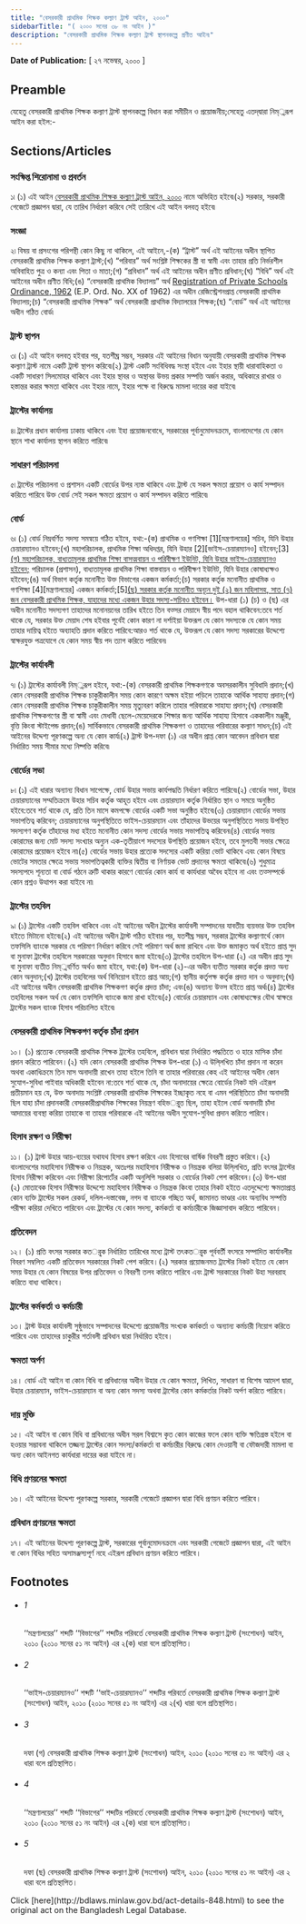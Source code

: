 ```yaml
---
title: "বেসরকারী প্রাথমিক শিক্ষক কল্যাণ ট্রাস্ট আইন, ২০০০"
sidebarTitle: "( ২০০০ সনের ৩৮ নং আইন )"
description: "বেসরকারী প্রাথমিক শিক্ষক কল্যাণ ট্রাস্ট স্থাপনকল্পে প্রণীত আইন৷"
---
```


**Date of Publication:** [ ২৭ নভেম্বর, ২০০০ ]

## Preamble

যেহেতু বেসরকারী প্রাথমিক শিক্ষক কল্যাণ ট্রাস্ট স্থাপনকল্পে বিধান করা সমীচীন ও প্রয়োজনীয়;সেহেতু এতদ্‌দ্বারা নিম্্নরূপ আইন করা হইল:-

## Sections/Articles

### সংক্ষিপ্ত শিরোনামা ও প্রবর্তন

১৷ (১) এই আইন [বেসরকারী প্রাথমিক শিক্ষক কল্যাণ ট্রাস্ট আইন, ২০০০](/laws/act-848 "বেসরকারী প্রাথমিক শিক্ষক কল্যাণ ট্রাস্ট আইন, ২০০০") নামে অভিহিত হইবে৷(২) সরকার, সরকারী গেজেটে প্রজ্ঞাপন দ্বারা, যে তারিখ নির্ধারণ করিবে সেই তারিখে এই আইন বলবত্ হইবে৷

### সংজ্ঞা

২৷ বিষয় বা প্রসংগের পরিপন্থী কোন কিছু না থাকিলে, এই আইনে,-(ক) “ট্রাস্ট” অর্থ এই আইনের অধীন স্থাপিত বেসরকারী প্রাথমিক শিক্ষক কল্যাণ ট্রাস্ট;(খ) “পরিবার” অর্থ সংশ্লিষ্ট শিক্ষকের স্ত্রী বা স্বামী এবং তাহার প্রতি নির্ভরশীল অবিবাহিত পুত্র ও কন্যা এবং পিতা ও মাতা;(গ) “প্রবিধান” অর্থ এই আইনের অধীন প্রণীত প্রবিধান;(ঘ) “বিধি” অর্থ এই আইনের অধীন প্রণীত বিধি;(ঙ) “বেসরকারী প্রাথমিক বিদ্যালয়” অর্থ [Registration of Private Schools Ordinance, 1962](/laws/act-330 "Registration of Private Schools Ordinance, 1962 ") (E.P. Ord. No. XX of 1962) এর অধীন রেজিস্ট্রেশনপ্রাপ্ত বেসরকারী প্রাথমিক বিদ্যালয়;(চ) “বেসরকারী প্রাথমিক শিক্ষক” অর্থ বেসরকারী প্রাথমিক বিদ্যালয়ের শিক্ষক;(ছ) “বোর্ড” অর্থ এই আইনের অধীন গঠিত বোর্ড৷

### ট্রাস্ট স্থাপন

৩৷ (১) এই আইন বলবত্ হইবার পর, যতশীঘ্র সম্ভব, সরকার এই আইনের বিধান অনুযায়ী বেসরকারী প্রাথমিক শিক্ষক কল্যাণ ট্রাস্ট নামে একটি ট্রাস্ট স্থাপন করিবে৷(২) ট্রাস্ট একটি সংবিধিবদ্ধ সংস্থা হইবে এবং ইহার স্থায়ী ধারাবাহিকতা ও একটি সাধারণ সিলমোহর থাকিবে এবং ইহার স্থাবর ও অস্থাবর উভয় প্রকার সম্পত্তি অর্জন করার, অধিকারে রাখার ও হস্তান্তর করার ক্ষমতা থাকিবে এবং ইহার নামে, ইহার পক্ষে বা বিরুদ্ধে মামলা দায়ের করা যাইবে৷

### ট্রাস্টের কার্যালয়

৪৷ ট্রাস্টের প্রধান কার্যালয় ঢাকায় থাকিবে এবং ইহা প্রয়োজনবোধে, সরকারের পূর্বানুমোদনক্রমে, বাংলাদেশের যে কোন স্থানে শাখা কার্যালয় স্থাপন করিতে পারিবে৷

### সাধারণ পরিচালনা

৫৷ ট্রাস্টের পরিচালনা ও প্রশাসন একটি বোর্ডের উপর ন্যস্ত থাকিবে এবং ট্রাস্ট যে সকল ক্ষমতা প্রয়োগ ও কার্য সম্পাদন করিতে পারিবে উক্ত বোর্ড সেই সকল ক্ষমতা প্রয়োগ ও কার্য সম্পাদন করিতে পারিবে৷

### বোর্ড

৬৷ (১) বোর্ড নিম্নবর্ণিত সদস্য সমন্বয়ে গঠিত হইবে, যথা:-(ক) প্রাথমিক ও গণশিক্ষা [1][মন্ত্রণালয়ের] সচিব, যিনি উহার চেয়ারম্যানও হইবেন;(খ) মহাপরিচালক, প্রাথমিক শিক্ষা অধিদপ্তর, যিনি উহার [2][ভাইস-চেয়ারম্যানও] হইবেন;[3][(গ) মহাপরিচালক, বাধ্যতামূলক প্রাথমিক শিক্ষা বাসত্মবায়ন ও পরিবীক্ষণ ইউনিট, যিনি উহার ভাইস-চেয়ারম্যানও হইবেন;](ঘ) পরিচালক (প্রশাসন), বাধ্যতামূলক প্রাথমিক শিক্ষা বাস্তবায়ন ও পরিবীক্ষণ ইউনিট, যিনি উহার কোষাধ্যক্ষও হইবেন;(ঙ) অর্থ বিভাগ কর্তৃক মনোনীত উক্ত বিভাগের একজন কর্মকর্তা;(চ) সরকার কর্তৃক মনোনীত প্রাথমিক ও গণশিক্ষা [4][মন্ত্রণালয়ের] একজন কর্মকর্তা;[5][(ছ) সরকার কর্তৃক মনোনীত অন্যূন দুই (২) জন মহিলাসহ, সাত (৭) জন বেসরকারী প্রাথমিক শিক্ষক, যাহাদের মধ্যে একজন উহার সদস্য-সচিবও হইবেন।](২) উপ-ধারা (১) (চ) ও (ছ) এর অধীন মনোনীত সদস্যগণ তাহাদের মনোনয়নের তারিখ হইতে তিন বত্সর মেয়াদে স্বীয় পদে বহাল থাকিবেন:তবে শর্ত থাকে যে, সরকার উক্ত মেয়াদ শেষ হইবার পূর্বেই কোন কারণ না দর্শাইয়া উক্তরূপ যে কোন সদস্যকে যে কোন সময় তাহার দায়িত্ব হইতে অব্যাহতি প্রদান করিতে পারিবে:আরও শর্ত থাকে যে, উক্তরূপ যে কোন সদস্য সরকারের উদ্দেশ্যে স্বাক্ষরযুক্ত পত্রযোগে যে কোন সময় স্বীয় পদ ত্যাগ করিতে পারিবেন৷

### ট্রাস্টের কার্যাবলী

৭৷ (১) ট্রাস্টের কার্যাবলী নিম্্নরূপ হইবে, যথা:-(ক) বেসরকারী প্রাথমিক শিক্ষকগণকে অবসরকালীন সুবিধাদি প্রদান;(খ) কোন বেসরকারী প্রাথমিক শিক্ষক চাকুরীকালীন সময় কোন কারণে অক্ষম হইয়া পড়িলে তাহাকে আর্থিক সাহায্য প্রদান;(গ) কোন বেসরকারী প্রাথমিক শিক্ষক চাকুরীকালীন সময় মৃত্যুবরণ করিলে তাহার পরিবারকে সাহায্য প্রদান;(ঘ) বেসরকারী প্রাথমিক শিক্ষকগণের স্ত্রী বা স্বামী এবং মেধাবী ছেলে-মেয়েদেরকে শিক্ষার জন্য আর্থিক সাহায্য হিসাবে এককালীন মঞ্জুরী, বৃত্তি কিংবা স্টাইপেন্ড প্রদান;(ঙ) সার্বিকভাবে বেসরকারী প্রাথমিক শিক্ষকগণ ও তাহাদের পরিবারের কল্যাণ সাধন;(চ) এই আইনের উদ্দেশ্য পূরণকল্পে অন্য যে কোন কার্য৷(২) ট্রাস্ট উপ-দফা (১) এর অধীন প্রাপ্ত কোন আবেদন প্রবিধান দ্বারা নির্ধারিত সময় সীমার মধ্যে নিষ্পত্তি করিবে৷

### বোর্ডের সভা

৮৷ (১) এই ধারার অন্যান্য বিধান সাপেক্ষে, বোর্ড উহার সভায় কার্যপদ্ধতি নির্ধারণ করিতে পারিবে৷(২) বোর্ডের সভা, উহার চেয়ারম্যানের সম্মতিক্রমে উহার সচিব কর্তৃক আহূত হইবে এবং চেয়ারম্যান কর্তৃক নির্ধারিত স্থান ও সময়ে অনুষ্ঠিত হইবে:তবে শর্ত থাকে যে, প্রতি তিন মাসে কমপক্ষে বোর্ডের একটি সভা অনুষ্ঠিত হইবে৷(৩) চেয়ারম্যান বোর্ডের সভায় সভাপতিত্ব করিবেন; চেয়ারম্যানের অনুপস্থিতিতে ভাইস-চেয়ারম্যান এবং তাঁহাদের উভয়ের অনুপস্থিতিতে সভায় উপস্থিত সদস্যগণ কর্তৃক তাঁহাদের মধ্য হইতে মনোনীত কোন সদস্য বোর্ডের সভায় সভাপতিত্ব করিবেন৷(৪) বোর্ডের সভায় কোরামের জন্য মোট সদস্য সংখ্যার অন্যুন এক-তৃতীয়াংশ সদস্যের উপস্থিতি প্রয়োজন হইবে, তবে মুলতবী সভার ক্ষেত্রে কোরামের প্রয়োজন হইবে না৷(৫) বোর্ডের সভায় উহার প্রত্যেক সদস্যের একটি করিয়া ভোট থাকিবে এবং কোন বিষয়ে ভোটের সমতার ক্ষেত্রে সভায় সভাপতিত্বকারী ব্যক্তির দ্বিতীয় বা নির্ণায়ক ভোট প্রদানের ক্ষমতা থাকিবে৷(৬) শুধুমাত্র সদস্যপদে শূন্যতা বা বোর্ড গঠনে ত্রুটি থাকার কারণে বোর্ডের কোন কার্য বা কার্যধারা অবৈধ হইবে না এবং তত্সম্পর্কে কোন প্রশ্নও উত্থাপন করা যাইবে না৷

### ট্রাস্টের তহবিল

৯৷ (১) ট্রাস্টের একটি তহবিল থাকিবে এবং এই আইনের অধীন ট্রাস্টের কার্যাবলী সম্পাদনের যাবতীয় ব্যয়ভার উক্ত তহবিল হইতে মিটানো হইবে৷(২) এই আইনের অধীন ট্রাস্ট গঠিত হইবার পর, যতশীঘ্র সম্ভব, সরকার ট্রাস্টের কল্যাণার্থে কোন তফসিলি ব্যাংকে সরকার যে পরিমাণ নির্ধারণ করিবে সেই পরিমাণ অর্থ জমা রাখিবে এবং উক্ত জমাকৃত অর্থ হইতে প্রাপ্ত সুদ বা মুনাফা ট্রাস্টের তহবিলে সরকারের অনুদান হিসাবে জমা হইবে৷(৩) ট্রাস্টের তহবিলে উপ-ধারা (২) এর অধীন প্রাপ্ত সুদ বা মুনাফা ব্যতীত নিম্্নবর্ণিত অর্থও জমা হইবে, যথা:(ক) উপ-ধারা (২)-এর অধীন ব্যতীত সরকার কর্তৃক প্রদত্ত অন্য কোন অনুদান;(খ) ট্রাস্টের তহবিলের অর্থ বিনিয়োগ হইতে প্রাপ্ত আয়;(গ) স্থানীয় কর্তৃপক্ষ কর্তৃক প্রদত্ত দান ও অনুদান;(ঘ) এই আইনের অধীন বেসরকারী প্রাথমিক শিক্ষকগণ কর্তৃক প্রদত্ত চাঁদা; এবং(ঙ) অন্যান্য উত্স হইতে প্রাপ্ত অর্থ৷(৪) ট্রাস্টের তহবিলের সকল অর্থ যে কোন তফসিলি ব্যাংকে জমা রাখা হইবে৷(৫) বোর্ডের চেয়ারম্যান এবং কোষাধ্যক্ষের যৌথ স্বাক্ষরে ট্রাস্টের সকল ব্যাংক হিসাব পরিচালিত হইবে৷

### বেসরকারী প্রাথমিক শিক্ষকগণ কর্তৃক চাঁদা প্রদান

১০। (১) প্রত্যেক বেসরকারী প্রাথমিক শিক্ষক ট্রাস্টের তহবিলে, প্রবিধান দ্বারা নির্ধারিত পদ্ধতিতে ও হারে মাসিক চাঁদা প্রদান করিতে পারিবেন।(২) যদি কোন বেসরকারী প্রাথমিক শিক্ষক উপ-ধারা (১) এ উলি্লখিত চাঁদা প্রদান না করেন অথবা একাধিক্রমে তিন মাস অনাদায়ী রাখেন তাহা হইলে তিনি বা তাহার পরিবারের কেহ এই আইনের অধীন কোন সুযোগ-সুবিধা পাইবার অধিকারী হইবেন না:তবে শর্ত থাকে যে, চাঁদা অনাদায়ের ক্ষেত্রে বোর্ডের নিকট যদি এইরূপ প্রতীয়মান হয় যে, উক্ত অনাদায় সংশ্লিষ্ট বেসরকারী প্রাথমিক শিক্ষকের ইচ্ছাকৃত নহে বা এমন পরিস্থিতিতে চাঁদা অনাদায়ী ছিল যাহা চাঁদা প্রদানকারী বেসরকারীপ্রাথমিক শিক্ষকের নিয়ন্ত্রণ বহিভর্ূত ছিল, তাহা হইলে বোর্ড অনাদায়ী চাঁদা আদায়ের ব্যবস্থা করিয়া তাহাকে বা তাহার পরিবারকে এই আইনের অধীন সুযোগ-সুবিধা প্রদান করিতে পারিবে।

### হিসাব রক্ষণ ও নিরীক্ষা

১১। (১) ট্রাস্ট উহার আয়-ব্যয়ের যথাযথ হিসাব রক্ষণ করিবে এবং হিসাবের বার্ষিক বিবরণী প্রস্তুত করিবে।(২) বাংলাদেশের মহাহিসাব নিরীক্ষক ও নিয়ন্ত্রক, অতঃপর মহাহিসাব নিরীক্ষক ও নিয়ন্ত্রক বলিয়া উলি্লখিত, প্রতি বৎসর ট্রাস্টের হিসাব নিরীক্ষা করিবেন এবং নিরীক্ষা রিপোর্টের একটি অনুলিপি সরকার ও বোর্ডের নিকট পেশ করিবেন।(৩) উপ-ধারা (২) মোতাবেক হিসাব নিরীক্ষার উদ্দেশ্যে মহাহিসাব নিরীক্ষক ও নিয়ন্ত্রক কিংবা তাহার নিকট হইতে এতদুদ্দেশ্যে ক্ষমতাপ্রাপ্ত কোন ব্যক্তি ট্রাস্টের সকল রেকর্ড, দলিল-দস্তাবেজ, নগদ বা ব্যাংকে গচ্ছিত অর্থ, জামানত ভাণ্ডার এবং অন্যবিধ সম্পত্তি পরীক্ষা করিয়া দেখিতে পারিবেন এবং ট্রাস্টের যে কোন সদস্য, কর্মকর্তা বা কর্মচারীকে জিজ্ঞাসাবাদ করিতে পারিবেন।

### প্রতিবেদন

১২। (১) প্রতি বৎসর সরকার কতর্ৃক নির্ধারিত তারিখের মধ্যে ট্রাস্ট তৎকতর্ৃক পূর্ববর্তী বৎসরে সম্পাদিত কার্যাবলীর বিবরণ সম্বলিত একটি প্রতিবেদন সরকারের নিকট পেশ করিবে।(২) সরকার প্রয়োজনমত ট্রাস্টের নিকট হইতে যে কোন সময় উহার যে কোন বিষয়ের উপর প্রতিবেদন ও বিবরণী তলব করিতে পারিবে এবং ট্রাস্ট সরকারের নিকট উহা সরবরাহ করিতে বাধ্য থাকিবে।

### ট্রাস্টের কর্মকর্তা ও কর্মচারী

১৩। ট্রাস্ট উহার কার্যাবলী সুষ্ঠুভাবে সম্পাদনের উদ্দেশ্যে প্রয়োজনীয় সংখ্যক কর্মকর্তা ও অন্যান্য কর্মচারী নিয়োগ করিতে পারিবে এবং তাহাদের চাকুরীর শর্তাবলী প্রবিধান দ্বারা নির্ধারিত হইবে।

### ক্ষমতা অর্পণ

১৪। বোর্ড এই আইন বা কোন বিধি বা প্রবিধানের অধীন উহার যে কোন ক্ষমতা, লিখিত, সাধারণ বা বিশেষ আদেশ দ্বারা, উহার চেয়ারম্যান, ভাইস-চেয়ারম্যান বা অন্য কোন সদস্য অথবা ট্রাস্টের কোন কর্মকর্তার নিকট অর্পণ করিতে পারিবে।

### দায় মুক্তি

১৫। এই আইন বা কোন বিধি বা প্রবিধানের অধীন সরল বিশ্বাসে কৃত কোন কাজের ফলে কোন ব্যক্তি ক্ষতিগ্রস্ত হইলে বা হওয়ার সম্ভাবনা থাকিলে তজ্জন্য ট্রাস্টের কোন সদস্য/কর্মকর্তা বা কর্মচারীর বিরুদ্ধে কোন দেওয়ানী বা ফৌজদারী মামলা বা অন্য কোন আইনগত কার্যধারা দায়ের করা যাইবে না।

### বিধি প্রণয়নের ক্ষমতা

১৬। এই আইনের উদ্দেশ্য পূরণকল্পে সরকার, সরকারী গেজেটে প্রজ্ঞাপন দ্বারা বিধি প্রণয়ন করিতে পারিবে।

### প্রবিধান প্রণয়নের ক্ষমতা

১৭। এই আইনের উদ্দেশ্য পূরণকল্পে ট্রাস্ট, সরকারের পূর্বানুমোদনক্রমে এবং সরকারী গেজেটে প্রজ্ঞাপন দ্বারা, এই আইন বা কোন বিধির সহিত অসামঞ্জস্যপূর্ণ নহে এইরূপ প্রবিধান প্রণয়ন করিতে পারিবে।

## Footnotes

- ###### 1

  ‘‘মন্ত্রণালয়ের’’ শব্দটি ‘‘বিভাগের’’ শব্দটির পরিবর্তে বেসরকারী প্রাথমিক শিক্ষক কল্যাণ ট্রাস্ট (সংশোধন) আইন, ২০১০ (২০১০ সনের ৫১ নং আইন) এর ২(ক) ধারা বলে প্রতিস্থাপিত।

- ###### 2

  ‘‘ভাইস-চেয়ারম্যানও’’ শব্দটি ‘‘ভাই-চেয়ারম্যানও’’ শব্দটির পরিবর্তে বেসরকারী প্রাথমিক শিক্ষক কল্যাণ ট্রাস্ট (সংশোধন) আইন, ২০১০ (২০১০ সনের ৫১ নং আইন) এর ২(খ) ধারা বলে প্রতিস্থাপিত।

- ###### 3

  দফা (গ) বেসরকারী প্রাথমিক শিক্ষক কল্যাণ ট্রাস্ট (সংশোধন) আইন, ২০১০ (২০১০ সনের ৫১ নং আইন) এর ২ ধারা বলে প্রতিস্থাপিত।

- ###### 4

  ‘‘মন্ত্রণালয়ের’’ শব্দটি ‘‘বিভাগের’’ শব্দটির পরিবর্তে বেসরকারী প্রাথমিক শিক্ষক কল্যাণ ট্রাস্ট (সংশোধন) আইন, ২০১০ (২০১০ সনের ৫১ নং আইন) এর ২(ক) ধারা বলে প্রতিস্থাপিত।

- ###### 5

  দফা (ছ) বেসরকারী প্রাথমিক শিক্ষক কল্যাণ ট্রাস্ট (সংশোধন) আইন, ২০১০ (২০১০ সনের ৫১ নং আইন) এর ২ ধারা বলে প্রতিস্থাপিত।

<Note>
  Click [here](http://bdlaws.minlaw.gov.bd/act-details-848.html) to see the original act on the Bangladesh Legal Database.
</Note>
